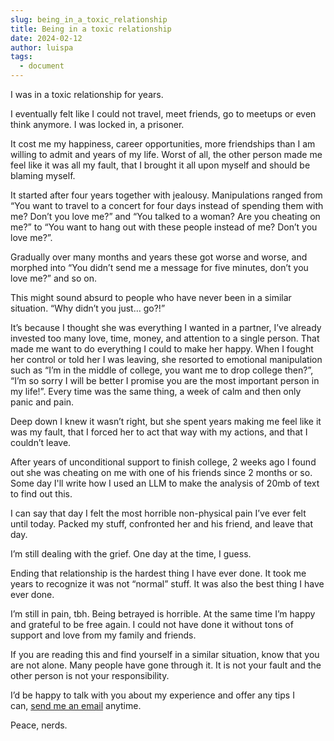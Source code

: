```yaml
---
slug: being_in_a_toxic_relationship
title: Being in a toxic relationship
date: 2024-02-12
author: luispa
tags:
  - document
---
```

I was in a toxic relationship for years.

I eventually felt like I could not travel, meet friends, go to meetups or even think anymore. I was locked in, a prisoner.

It cost me my happiness, career opportunities, more friendships than I am willing to admit and years of my life. Worst of all, the other person made me feel like it was all my fault, that I brought it all upon myself and should be blaming myself.

It started after four years together with jealousy. Manipulations ranged from “You want to travel to a concert for four days instead of spending them with me? Don’t you love me?” and “You talked to a woman? Are you cheating on me?” to “You want to hang out with these people instead of me? Don’t you love me?”.

Gradually over many months and years these got worse and worse, and morphed into “You didn’t send me a message for five minutes, don’t you love me?” and so on.

This might sound absurd to people who have never been in a similar situation. “Why didn’t you just… go?!”

It’s because I thought she was everything I wanted in a partner, I’ve already invested too many love, time, money, and attention to a single person. That made me want to do everything I could to make her happy. When I fought her control or told her I was leaving, she resorted to emotional manipulation such as “I’m in the middle of college, you want me to drop college then?”, “I’m so sorry I will be better I promise you are the most important person in my life!”. Every time was the same thing, a week of calm and then only panic and pain.

Deep down I knew it wasn’t right, but she spent years making me feel like it was my fault, that I forced her to act that way with my actions, and that I couldn’t leave.

After years of unconditional support to finish college, 2 weeks ago I found out she was cheating on me with one of his friends since 2 months or so. Some day I'll write how I used an LLM to make the analysis of 20mb of text to find out this.

I can say that day I felt the most horrible non-physical pain I’ve ever felt until today. Packed my stuff, confronted her and his friend, and leave that day. 

I’m still dealing with the grief. One day at the time, I guess.

Ending that relationship is the hardest thing I have ever done. It took me years to recognize it was not “normal” stuff. It was also the best thing I have ever done. 

I’m still in pain, tbh. Being betrayed is horrible. At the same time I’m happy and grateful to be free again. I could not have done it without tons of support and love from my family and friends.

If you are reading this and find yourself in a similar situation, know that you are not alone. Many people have gone through it. It is not your fault and the other person is not your responsibility. 

I’d be happy to talk with you about my experience and offer any tips I can, [send me an email](mailto:ensayan.geiser0z@icloud.com) anytime.



Peace, nerds.
